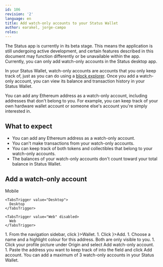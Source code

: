 ```yaml
---
id: 106
revision: '2'
language: en
title: Add watch-only accounts to your Status Wallet
author: earakel, jorge-campo
roles:
---
```


<Admonition type="beta" status="Status app is currently in beta stage">
  The Status app is currently in its beta stage. This means the application is still undergoing active development, and certain features described in this document may function differently or be unavailable within the app.
</Admonition>

<Admonition type="info">
  Currently, you can only add watch-only accounts in the Status desktop app.
</Admonition>

In your Status Wallet, watch-only accounts are accounts that you only keep track of, just as you can do using a [block explorer](../wallet/understand-block-explorers.mdx). Once you add a watch-only account, you can view its balance and transaction history in your Status Wallet.

You can add any Ethereum address as a watch-only account, including addresses that don't belong to you. For example, you can keep track of your own hardware wallet account or someone else's account you're simply interested in.

## What to expect

- You can add any Ethereum address as a watch-only account.
- You can't make transactions from your watch-only accounts.
- You can keep track of both tokens and collectibles that belong to your watch-only accounts.
- The balances of your watch-only accounts don't count toward your total balance in Status Wallet.

## Add a watch-only account

<Tabs defaultValue="Desktop">
  <TabsList size={32}>
    <TabsTrigger value="Mobile" disabled>
      Mobile
    </TabsTrigger>

    <TabsTrigger value="Desktop">
      Desktop
    </TabsTrigger>

    <TabsTrigger value="Web" disabled>
      Web
    </TabsTrigger>
  </TabsList>

  <TabsContent value="Desktop">
    1. From the navigation sidebar, click <ContextTag icon={<WalletIcon />}>Wallet</ContextTag>.
    1. Click <ContextTag icon={<AddCircleDesktopIcon />}>Add</ContextTag>.
    1. Choose a name and a highlight colour for this address. Both are only visible to you.
    1. Click your profile picture under <ContextTag>Origin</ContextTag> and select <ContextTag>Add watch-only account</ContextTag>.
    1. Paste the address you want to keep track of into the field and click Add account.
  </TabsContent>
</Tabs>

<Admonition type="info">
  You can add a maximum of 3 watch-only accounts in your Status Wallet.
</Admonition>
